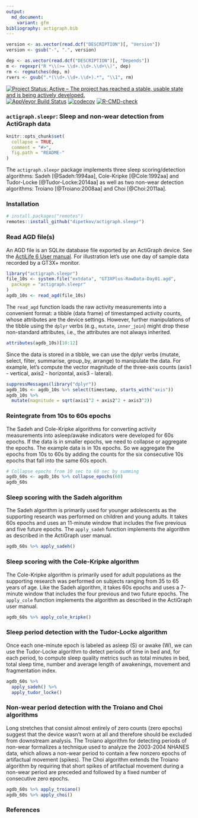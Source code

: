 ```yaml
---
output:
  md_document:
    variant: gfm
bibliography: actigraph.bib
---
```

```r
version <- as.vector(read.dcf("DESCRIPTION")[, "Version"])
version <- gsub("-", ".", version)

dep <- as.vector(read.dcf("DESCRIPTION")[, "Depends"])
m <- regexpr("R *\\(>= \\d+.\\d+.\\d+\\)", dep)
rm <- regmatches(dep, m)
rvers <- gsub(".*(\\d+.\\d+.\\d+).*", "\\1", rm)
```

<!-- badges: start -->
[![Project Status: Active – The project has reached a stable, usable state and is being actively developed.](https://www.repostatus.org/badges/latest/active.svg)](https://www.repostatus.org/#active)
[![AppVeyor Build Status](https://ci.appveyor.com/api/projects/status/github/dipetkov/actigraph.sleepr?branch=master&svg=true)](https://ci.appveyor.com/project/dipetkov/actigraph.sleepr)
[![codecov](https://codecov.io/gh/dipetkov/actigraph.sleepr/branch/master/graph/badge.svg)](https://codecov.io/gh/dipetkov/actigraph.sleepr)
[![R-CMD-check](https://github.com/dipetkov/actigraph.sleepr/workflows/R-CMD-check/badge.svg)](https://github.com/dipetkov/actigraph.sleepr/actions)
<!-- badges: end -->

<!-- README.md is generated from README.Rmd. Please edit that file -->

### `actigraph.sleepr`: Sleep and non-wear detection from ActiGraph data

```r
knitr::opts_chunk$set(
  collapse = TRUE,
  comment = "#>",
  fig.path = "README-"
)
```

The `actigraph.sleepr` package implements three sleep scoring/detection algorithms: Sadeh [@Sadeh:1994aa], Cole-Kripke [@Cole:1992aa] and Tudor-Locke [@Tudor-Locke:2014aa] as well as two non-wear detection algorithms: Troiano [@Troiano:2008aa] and Choi [@Choi:2011aa].

### Installation

```r
# install.packages("remotes")
remotes::install_github("dipetkov/actigraph.sleepr")
```

### Read AGD file(s)

An AGD file is an SQLite database file exported by an ActiGraph device. See the [ActiLife 6 User manual](https://www.actigraphcorp.com/support/manuals/actilife-6-manual/). For illustration let's use one day of sample data recorded by a GT3X+ monitor.

```r
library("actigraph.sleepr")
file_10s <- system.file("extdata", "GT3XPlus-RawData-Day01.agd",
  package = "actigraph.sleepr"
)
agdb_10s <- read_agd(file_10s)
```

The `read_agd` function loads the raw activity measurements into a convenient format: a tibble (data frame) of timestamped activity counts, whose attributes are the device settings. However, further manipulations of the tibble using the `dplyr` verbs (e.g., `mutate`, `inner_join`) might drop these non-standard attributes, i.e., the attributes are not always inherited.

```r
attributes(agdb_10s)[10:12]
```

Since the data is stored in a tibble, we can use the dplyr verbs (mutate, select, filter, summarise, group_by, arrange) to manipulate the data. For example, let's compute the vector magnitude of the three-axis counts (axis1 - vertical, axis2 - horizontal, axis3 - lateral).

```r
suppressMessages(library("dplyr"))
agdb_10s <- agdb_10s %>% select(timestamp, starts_with("axis"))
agdb_10s %>%
  mutate(magnitude = sqrt(axis1^2 + axis2^2 + axis3^2))
```

### Reintegrate from 10s to 60s epochs

The Sadeh and Cole-Kripke algorithms for converting activity measurements into asleep/awake indicators were developed for 60s epochs. If the data is in smaller epochs, we need to collapse or aggregate the epochs. The example data is in 10s epochs. So we aggregate the epochs from 10s to 60s by adding the counts for the six consecutive 10s epochs that fall into the same 60s epoch.

```r
# Collapse epochs from 10 sec to 60 sec by summing
agdb_60s <- agdb_10s %>% collapse_epochs(60)
agdb_60s
```

### Sleep scoring with the Sadeh algorithm

The Sadeh algorithm is primarily used for younger adolescents as the supporting research was performed on children and young adults. It takes 60s epochs and uses an 11-minute window that includes the five previous and five future epochs. The `apply_sadeh` function implements the algorithm as described in the ActiGraph user manual.

```r
agdb_60s %>% apply_sadeh()
```

### Sleep scoring with the Cole-Kripke algorithm

The Cole-Kripke algorithm is primarily used for adult populations as the supporting research was performed on subjects ranging from 35 to 65 years of age. Like the Sadeh algorithm, it takes 60s epochs and uses a 7-minute window that includes the four previous and two future epochs. The `apply_cole` function implements the algorithm as described in the ActiGraph user manual.

```r
agdb_60s %>% apply_cole_kripke()
```

### Sleep period detection with the Tudor-Locke algorithm

Once each one-minute epoch is labeled as asleep (S) or awake (W), we can use the Tudor-Locke algorithm to detect periods of time in bed and, for each period, to compute sleep quality metrics such as total minutes in bed, total sleep time, number and average length of awakenings, movement and fragmentation index.

```r
agdb_60s %>%
  apply_sadeh() %>%
  apply_tudor_locke()
```

### Non-wear period detection with the Troiano and Choi algorithms

Long stretches that consist almost entirely of zero counts (zero epochs) suggest that the device wasn't worn at all and therefore should be excluded from downstream analysis. The Troiano algorithm for detecting periods of non-wear formalizes a technique used to analyze the 2003-2004 NHANES data, which allows a non-wear period to contain a few nonzero epochs of artifactual movement (spikes). The Choi algorithm extends the Troiano algorithm by requiring that short spikes of artifactual movement during a non-wear period are preceded and followed by a fixed number of consecutive zero epochs.

```r
agdb_60s %>% apply_troiano()
agdb_60s %>% apply_choi()
```

### References
